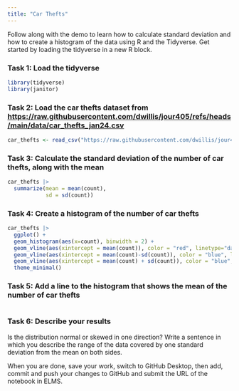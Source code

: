 ```yaml
---
title: "Car Thefts"
---
```


Follow along with the demo to learn how to calculate standard deviation and how to create a histogram of the data using R and the Tidyverse. Get started by loading the tidyverse in a new R block.

### Task 1: Load the tidyverse

```r
library(tidyverse)
library(janitor)
```

### Task 2: Load the car thefts dataset from <https://raw.githubusercontent.com/dwillis/jour405/refs/heads/main/data/car_thefts_jan24.csv>

```r
car_thefts <- read_csv("https://raw.githubusercontent.com/dwillis/jour405/refs/heads/main/data/car_thefts_jan24.csv")
```

### Task 3: Calculate the standard deviation of the number of car thefts, along with the mean

```r
car_thefts |> 
  summarize(mean = mean(count), 
            sd = sd(count))
```

### Task 4: Create a histogram of the number of car thefts

```r
car_thefts |>
  ggplot() +
  geom_histogram(aes(x=count), binwidth = 2) +
  geom_vline(aes(xintercept = mean(count)), color = "red", linetype="dashed", size=1) +
  geom_vline(aes(xintercept = mean(count)-sd(count)), color = "blue", linetype="dashed", size=1) +
  geom_vline(aes(xintercept = mean(count) + sd(count)), color = "blue", linetype="dashed", size=1) +
  theme_minimal()
```

### Task 5: Add a line to the histogram that shows the mean of the number of car thefts

```r

```

### Task 6: Describe your results

Is the distribution normal or skewed in one direction? Write a sentence in which you describe the range of the data covered by one standard deviation from the mean on both sides.

When you are done, save your work, switch to GitHub Desktop, then add, commit and push your changes to GitHub and submit the URL of the notebook in ELMS.
